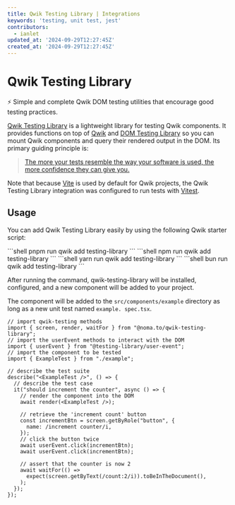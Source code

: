 ```yaml
---
title: Qwik Testing Library | Integrations
keywords: 'testing, unit test, jest'
contributors:
  - ianlet
updated_at: '2024-09-29T12:27:45Z'
created_at: '2024-09-29T12:27:45Z'
---
```



# Qwik Testing Library

⚡ Simple and complete Qwik DOM testing utilities that encourage good testing practices.

[Qwik Testing Library][qwik-testing-library] is a lightweight library for testing Qwik
components. It provides functions on top of [Qwik][qwik] and
[DOM Testing Library][dom-testing-library] so you can mount Qwik components and query their
rendered output in the DOM. Its primary guiding principle is:

> [The more your tests resemble the way your software is used, the more
> confidence they can give you.][guiding-principle]

Note that because [Vite](https://vitejs.dev/) is used by default for Qwik projects, the Qwik Testing Library
integration was configured to run tests with [Vitest][vitest].

[qwik]: https://qwik.dev
[dom-testing-library]: https://github.com/testing-library/dom-testing-library
[qwik-testing-library]: https://github.com/ianlet/qwik-testing-library
[guiding-principle]: https://twitter.com/kentcdodds/status/977018512689455106
[vite]: https://vitejs.dev
[vitest]: https://vitest.dev

## Usage

You can add Qwik Testing Library easily by using the following Qwik starter script:


<PackageManagerTabs>
<span q:slot="pnpm">
```shell
pnpm run qwik add testing-library
```
</span>
<span q:slot="npm">
```shell
npm run qwik add testing-library
```
</span>
<span q:slot="yarn">
```shell
yarn run qwik add testing-library
```
</span>
<span q:slot="bun">
```shell
bun run qwik add testing-library
```
</span>
</PackageManagerTabs>

After running the command, qwik-testing-library will be installed, configured, and a new component will be added to
your project.

The component will be added to the `src/components/example` directory as long as a new unit test
named `example. spec.tsx`.

```tsx title="example.spec.tsx"
// import qwik-testing methods
import { screen, render, waitFor } from "@noma.to/qwik-testing-library";
// import the userEvent methods to interact with the DOM
import { userEvent } from "@testing-library/user-event";
// import the component to be tested
import { ExampleTest } from "./example";

// describe the test suite
describe("<ExampleTest />", () => {
  // describe the test case
  it("should increment the counter", async () => {
    // render the component into the DOM
    await render(<ExampleTest />);

    // retrieve the 'increment count' button
    const incrementBtn = screen.getByRole("button", {
      name: /increment counter/i,
    });
    // click the button twice
    await userEvent.click(incrementBtn);
    await userEvent.click(incrementBtn);

    // assert that the counter is now 2
    await waitFor(() =>
      expect(screen.getByText(/count:2/i)).toBeInTheDocument(),
    );
  });
});
```
